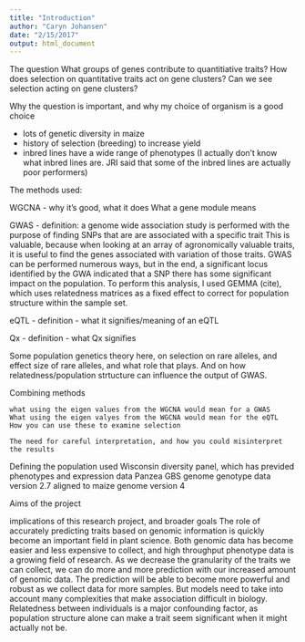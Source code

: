 ```yaml
---
title: "Introduction"
author: "Caryn Johansen"
date: "2/15/2017"
output: html_document
---
```


The question
What groups of genes contribute to quantitiative traits?
How does selection on quantitative traits act on gene clusters?
Can we see selection acting on gene clusters?

Why the question is important, and why my choice of organism is a good choice

- lots of genetic diversity in maize
- history of selection (breeding) to increase yield
- inbred lines have a wide range of phenotypes (I actually don't know what inbred lines are. JRI said that some of the 
    inbred lines are actually poor performers)
    
The methods used:

WGCNA - why it's good, what it does
What a gene module means

GWAS
	- definition: a genome wide association study is performed with the purpose of finding SNPs that are
		are associated with a specific trait
	This is valuable, because when looking at an array of agronomically valuable traits, it is useful to 
	find the genes associated with variation of those traits. GWAS can be performed numerous ways, but 
	in the end, a significant locus identified by the GWA indicated that a SNP there has some significant 
	impact on the population.
	To perform this analysis, I used GEMMA (cite), which uses relatedness matrices as a fixed effect to 
	correct for population structure within the sample set.

eQTL
	- definition
	- what it signifies/meaning of an eQTL

Qx
	- definition
	- what Qx signifies

Some population genetics theory here, on selection on rare alleles, and effect size of rare alleles,
and what role that plays.
And on how relatedness/population strtucture can influence the output of GWAS.

Combining methods
	
	what using the eigen values from the WGCNA would mean for a GWAS
	What using the eigen valyes from the WGCNA would mean for the eQTL
	How you can use these to examine selection

	The need for careful interpretation, and how you could misinterpret the results

Defining the population used
	Wisconsin diversity panel, which has previded phenotypes and expression data
	Panzea GBS genome genotype data
		version 2.7
		aligned to maize genome version 4

Aims of the project

implications of this research project, and broader goals
The role of accurately predicting traits based on genomic information is quickly become an important
field in plant science. Both genomic data has become easier and less expensive to collect, and high throughput
phenotype data is a growing field of research. As we decrease the granularity of the traits we can collect,
we can do more and more prediction with our increased amount of genomic data. The prediction will
be able to become more powerful and robust as we collect data for more samples.
But models need to take into account many complexities that make association difficult
in biology. Relatedness between individuals is a major confounding factor, as population structure 
alone can make a trait seem significant when it might actually not be.


